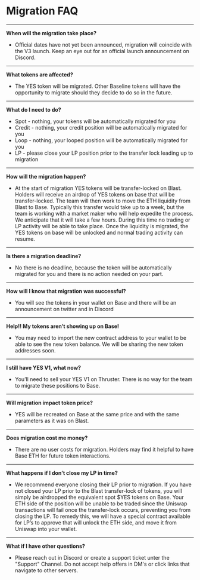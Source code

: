# Migration FAQ

_____

**When will the migration take place?**

- Official dates have not yet been announced, migration will coincide with the V3 launch. 
Keep an eye out for an official launch announcement on Discord.

_____

**What tokens are affected?**

- The YES token will be migrated. Other Baseline tokens will have the opportunity 
to migrate should they decide to do so in the future.

_____

**What do I need to do?**

- Spot - nothing, your tokens will be automatically migrated for you
- Credit - nothing, your credit position will be automatically migrated for you
- Loop - nothing, your looped position will be automatically migrated for you
- LP - please close your LP position prior to the transfer lock leading up to migration

_____

**How will the migration happen?**

- At the start of migration YES tokens will be transfer-locked on Blast. 
Holders will receive an airdrop of YES tokens on base that will be transfer-locked. 
The team will then work to move the ETH liquidity from Blast to Base. Typically this transfer 
would take up to a week, but the team is working with a market maker who will help expedite the process. 
We anticipate that it will take a few hours. During this time no trading or LP activity will be able 
to take place. Once the liquidity is migrated, the YES tokens on base will be unlocked and normal 
trading activity can resume.

_____

**Is there a migration deadline?**

- No there is no deadline, because the token will be automatically migrated for you and there 
is no action needed on your part.

_____

**How will I know that migration was successful?**

- You will see the tokens in your wallet on Base and there will be an announcement on twitter 
and in Discord

_____

**Help!! My tokens aren’t showing up on Base!**

- You may need to import the new contract address to your wallet to be able to see the new token balance.
 We will be sharing the new token addresses soon.

_____

**I still have YES V1, what now?**

- You’ll need to sell your YES V1 on Thruster. There is no way for the team to migrate these positions 
to Base.

_____

**Will migration impact token price?**

- YES will be recreated on Base at the same price and with the same parameters as it was on Blast.

_____

**Does migration cost me money?**

- There are no user costs for migration. Holders may find it helpful to have Base ETH for 
future token interactions.

_____

**What happens if I don’t close my LP in time?**

- We recommend everyone closing their LP prior to migration. If you have not closed your LP prior 
to the Blast transfer-lock of tokens, you will simply be airdropped the equivalent spot $YES tokens on 
Base. Your ETH side of the position will be unable to be traded since the Uniswap transactions will 
fail once the transfer-lock occurs, preventing you from closing the LP. To remedy this, we will have 
a special contract available for LP’s to approve that will unlock the ETH side, and move it from Uniswap 
into your wallet.

_____

**What if I have other questions?**

- Please reach out in Discord or create a support ticket unter the "Support" Channel. 
Do not accept help offers in DM's or click links that navigate to other servers.